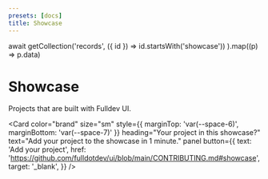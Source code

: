 ```yaml
---
presets: [docs]
title: Showcase
---
```



  await getCollection('records', ({ id }) => id.startsWith('showcase'))
).map((p) => p.data)

# Showcase

Projects that are built with Fulldev UI.

<Card
  color="brand"
  size="sm"
  style={{ marginTop: 'var(--space-6)', marginBottom: 'var(--space-7)' }}
  heading="Your project in this showcase?"
  text="Add your project to the showcase in 1 minute."
  panel
  button={{
    text: 'Add your project',
    href: 'https://github.com/fulldotdev/ui/blob/main/CONTRIBUTING.md#showcase',
    target: '_blank',
  }}
/>

<Cards structure="masonry" position="inset" panel cards={projects} />
